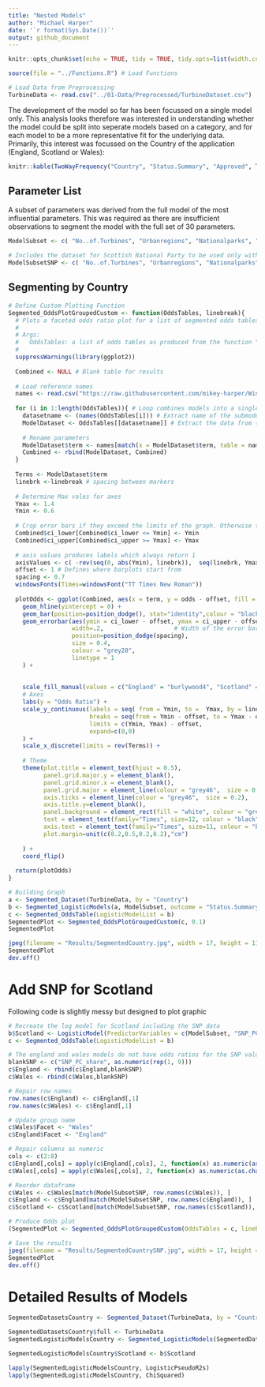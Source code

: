 ```yaml
---
title: "Nested Models"
author: "Michael Harper"
date: '`r format(Sys.Date())`'
output: github_document
--- 
```


```r
knitr::opts_chunk$set(echo = TRUE, tidy = TRUE, tidy.opts=list(width.cutoff=60))

source(file = "../Functions.R") # Load Functions

# Load Data from Preprocessing
TurbineData <- read.csv("../01-Data/Preprocessed/TurbineDataset.csv")

```

The development of the model so far has been focussed on a single model only. This analysis looks therefore was interested in understanding whether the model could be split into seperate models based on a category, and for each model to be a more representative fit for the underlying data. Primarily, this interest was focussed on the Country of the application (England, Scotland or Wales):


```r
knitr::kable(TwoWayFrequency("Country", "Status.Summary", "Approved", TurbineData))
```

## Parameter List

A subset of parameters was derived from the full model of the most influential parameters. This was required as there are insufficient observations to segment the model with the full set of 30 parameters.

```r


ModelSubset <- c( "No..of.Turbines", "Urbanregions", "Nationalparks", "Ramsar", "Spa", "Qual_PercentL4", "Age_Mean", "Lab_share", "LD_share", "Windspeed45")

# Includes the dataset for Scottish National Party to be used only with the Scottish model
ModelSubsetSNP <- c( "No..of.Turbines", "Urbanregions", "Nationalparks", "Ramsar", "Spa", "Qual_PercentL4", "Age_Mean", "Lab_share", "LD_share", "SNP_PC_share", "Windspeed45")

```

## Segmenting by Country

```r

# Define Custom Plotting Function
Segmented_OddsPlotGroupedCustom <- function(OddsTables, linebreak){
  # Plots a faceted odds ratio plot for a list of segmented odds tables
  # 
  # Args:
  #   OddsTables: a list of odds tables as produced from the function "OddsTableSegmented"
  #
  suppressWarnings(library(ggplot2))
  
  Combined <- NULL # Blank table for results
  
  # Load reference names
  names <- read.csv("https://raw.githubusercontent.com/mikey-harper/WindStatisticalAnalysis/master/ECOS%202017%20Conference%20Paper/01-Data/Input/VariableDisplayNames.csv")
  
  for (i in 1:length(OddsTables)){ # Loop combines models into a single table
    datasetname <- (names(OddsTables[i])) # Extract name of the submodel
    ModelDataset <- OddsTables[[datasetname]] # Extract the data from the list
    
    # Rename parameters
    ModelDataset$term <- names[match(x = ModelDataset$term, table = names$Label, nomatch = ""), 2]
    Combined <- rbind(ModelDataset, Combined)
  }
  
  Terms <- ModelDataset$term
  linebrk <-linebreak # spacing between markers
  
  # Determine Max vales for axes
  Ymax <- 1.4
  Ymin <- 0.6
  
  # Crop error bars if they exceed the limits of the graph. Otherwise the scale has to be massive to get them on
  Combined$ci_lower[Combined$ci_lower <= Ymin] <- Ymin
  Combined$ci_upper[Combined$ci_upper >= Ymax] <- Ymax
  
  # axis values produces labels which always return 1
  axisValues <- c( -rev(seq(0, abs(Ymin), linebrk)),  seq(linebrk, Ymax, by = linebrk))
  offset <- 1 # Defines where barplots start from
  spacing <- 0.7
  windowsFonts(Times=windowsFont("TT Times New Roman"))
  
  plotOdds <- ggplot(Combined, aes(x = term, y = odds - offset, fill = Facet, width = spacing)) +
    geom_hline(yintercept = 0) +
    geom_bar(position=position_dodge(), stat="identity",colour = "black") + 
    geom_errorbar(aes(ymin = ci_lower - offset, ymax = ci_upper - offset),
                  width=.2,                    # Width of the error bars
                  position=position_dodge(spacing),
                  size = 0.4,
                  colour = "grey20",
                  linetype = 1
    ) +
    
    
    scale_fill_manual(values = c("England" = "burlywood4", "Scotland" = "burlywood", "Wales" = "lightyellow"), guide = guide_legend(title = "Country")) +
    # Axes
    labs(y = "Odds Ratio") +
    scale_y_continuous(labels = seq( from = Ymin, to =  Ymax, by = linebreak),
                       breaks = seq(from = Ymin - offset, to = Ymax - offset, by = linebreak),
                       limits = c(Ymin, Ymax) - offset,
                       expand=c(0,0)
    ) +
    scale_x_discrete(limits = rev(Terms)) +
    
    # Theme
    theme(plot.title = element_text(hjust = 0.5),
          panel.grid.major.y = element_blank(),
          panel.grid.minor.x = element_blank(),
          panel.grid.major = element_line(colour = "grey46",  size = 0.2),
          axis.ticks = element_line(colour = "grey46",  size = 0.2),
          axis.title.y=element_blank(),
          panel.background = element_rect(fill = "white", colour = "grey46"),
          text = element_text(family="Times", size=12, colour = "black"),
          axis.text = element_text(family="Times", size=11, colour = "black"),
          plot.margin=unit(c(0.2,0.5,0.2,0.2),"cm")
          
    ) +
    coord_flip()
  
  return(plotOdds)
}
```

```r
# Building Graph
a <- Segmented_Dataset(TurbineData, by = "Country")
b <- Segmented_LogisticModels(a, ModelSubset, outcome = "Status.Summary")
c <- Segmented_OddsTable(LogisticModelList = b)
SegmentedPlot <- Segmented_OddsPlotGroupedCustom(c, 0.1)
SegmentedPlot

```



```r

jpeg(filename = "Results/SegmentedCountry.jpg", width = 17, height = 11, units = "cm", res = 600)
SegmentedPlot
dev.off()

```

# Add SNP for Scotland

Following code is slightly messy but designed to plot graphic

```r



# Recreate the log model for Scotland including the SNP data
b$Scotland <- LogisticModel(PredictorVariables = c(ModelSubset, "SNP_PC_share"), a$Scotland)
c <- Segmented_OddsTable(LogisticModelList = b)

# The england and wales models do not have odds ratios for the SNP value. Therefore we add blank values to make sure the variable plots
blankSNP <- c("SNP_PC_share", as.numeric(rep(1, 9)))
c$England <- rbind(c$England,blankSNP)
c$Wales <- rbind(c$Wales,blankSNP)

# Repair row names
row.names(c$England) <- c$England[,1]
row.names(c$Wales) <- c$England[,1]

# Update group name
c$Wales$Facet <- "Wales"
c$England$Facet <- "England"

# Repair columns as numeric
cols <- c(2:8)
c$England[,cols] = apply(c$England[,cols], 2, function(x) as.numeric(as.character(x)))
c$Wales[,cols] = apply(c$Wales[,cols], 2, function(x) as.numeric(as.character(x)))

# Reorder dataframe
c$Wales <- c$Wales[match(ModelSubsetSNP, row.names(c$Wales)), ]
c$England <- c$England[match(ModelSubsetSNP, row.names(c$England)), ]
c$Scotland <- c$Scotland[match(ModelSubsetSNP, row.names(c$Scotland)), ]

# Produce Odds plot
(SegmentedPlot <- Segmented_OddsPlotGroupedCustom(OddsTables = c, linebreak = 0.1))

# Save the results
jpeg(filename = "Results/SegmentedCountrySNP.jpg", width = 17, height = 11, units = "cm", res = 600)
SegmentedPlot
dev.off()

```

# Detailed Results of Models

```r

SegmentedDatasetsCountry <- Segmented_Dataset(TurbineData, by = "Country")

SegmentedDatasetsCountry$full <- TurbineData
SegmentedLogisticModelsCountry <- Segmented_LogisticModels(SegmentedDatasetsCountry, ModelSubset, "Status.Summary")

SegmentedLogisticModelsCountry$Scotland <- b$Scotland

lapply(SegmentedLogisticModelsCountry, LogisticPseudoR2s)
lapply(SegmentedLogisticModelsCountry, ChiSquared)

```